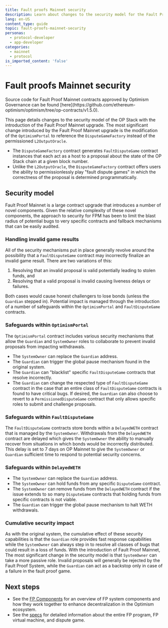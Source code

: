 ```yaml
---
title: Fault proofs Mainnet security
description: Learn about changes to the security model for the Fault Proofs Mainnet System.
lang: en-US
content_type: guide
topic: fault-proofs-mainnet-security
personas:
  - protocol-developer
  - app-developer
categories:
  - mainnet
  - protocol
is_imported_content: 'false'
---
```



# Fault proofs Mainnet security

<Callout type="info">
  Source code for Fault Proof Mainnet contracts approved by Optimism Governance can be found [here](https://github.com/ethereum-optimism/optimism/tree/op-contracts/v1.5.0).
</Callout>

This page details changes to the security model of the OP Stack with the introduction of the Fault Proof Mainnet upgrade.
The most significant change introduced by the Fault Proof Mainnet upgrade is the modification of the `OptimismPortal` to reference the `DisputeGameFactory` instead of the permissioned `L2OutputOracle`.
*   The `DisputeGameFactory` contract generates `FaultDisputeGame` contract instances that each act as a host to a proposal about the state of the OP Stack chain at a given block number.
*   Unlike the `L2OutputOracle`, the `DisputeGameFactory` contract offers users the ability to permissionlessly play "fault dispute games" in which the correctness of the proposal is determined programmatically.

## Security model

Fault Proof Mainnet is a large contract upgrade that introduces a number of novel components.
Given the relative complexity of these novel components, the approach to security for FPM has been to limit the blast radius of potential bugs to very specific contracts and fallback mechanisms that can be easily audited.

### Handling invalid game results

All of the security mechanisms put in place generally revolve around the possibility that a `FaultDisputeGame` contract may incorrectly finalize an invalid game result.
There are two variations of this:

1.  Resolving that an invalid proposal is valid potentially leading to stolen funds, and 
2.  Resolving that a valid proposal is invalid causing liveness delays or failures.

Both cases would cause honest challengers to lose bonds (unless the `Guardian` stepped in). Potential impact is managed through the introduction of a number of safeguards within the `OptimismPortal` and `FaultDisputeGame` contracts.

### Safeguards within `OptimismPortal`

The `OptimismPortal` contract includes various security mechanisms that allow the `Guardian` and `SystemOwner` roles to collaborate to prevent invalid proposals from impacting withdrawals.

*   The `SystemOwner` can replace the `Guardian` address.
*   The `Guardian` can trigger the global pause mechanism found in the original system.
*   The `Guardian` can "blacklist" specific `FaultDisputeGame` contracts that resolve incorrectly.
*   The `Guardian` can change the respected type of `FaultDisputeGame` contract in the case that an entire class of `FaultDisputeGame` contracts is found to have critical bugs. If desired, the `Guardian` can also choose to revert to a `PermissionedDisputeGame` contract that only allows specific roles to submit and challenge proposals.

### Safeguards within `FaultDisputeGame`

The `FaultDisputeGame` contracts store bonds within a `DelayedWETH` contract that is managed by the `SystemOwner`. Withdrawals from the `DelayedWETH` contract are delayed which gives the `SystemOwner` the ability to manually recover from situations in which bonds would be incorrectly distributed. This delay is set to 7 days on OP Mainnet to give the `SystemOwner` or `Guardian` sufficient time to respond to potential security concerns.

### Safeguards within `DelayedWETH`

*   The `SystemOwner` can replace the `Guardian` address.
*   The `SystemOwner` can hold funds from any specific `DisputeGame` contract.
*   The `SystemOwner` can remove funds from the `DelayedWETH` contract if the issue extends to so many `DisputeGame` contracts that holding funds from specific contracts is not viable.
*   The `Guardian` can trigger the global pause mechanism to halt WETH withdrawals.

### Cumulative security impact

As with the original system, the cumulative effect of these security capabilities is that the `Guardian` role provides fast response capabilities while the `SystemOwner` can always step in to resolve all classes of bugs that could result in a loss of funds.
With the introduction of Fault Proof Mainnet, The most significant change in the security model is that `SystemOwner` can take a more passive role. Invalid proposals will generally be rejected by the Fault Proof System, while the `Guardian` can act as a backstop only in case of a failure in the fault proof game.

## Next steps

*   See the [FP Components](fp-components) for an overview of FP system components and how they work together to enhance decentralization in the Optimism ecosystem.
*   See the [specs](https://specs.optimism.io/fault-proof/index.html) for detailed information about the entire FP program, FP virtual machine, and dispute game.

